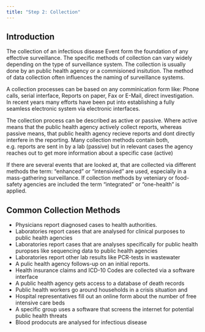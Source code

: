 ```yaml
---
title: "Step 2: Collection"
---
```


## Introduction  
The collection of an infectious disease Event form the foundation of any effective surveillance. The specific methods of collection can vary widely depending on the type of surveillance system. The collection is usually done by an public health agency or a commisioned insitution. The method of data collection often influences the naming of surveillance systems.

A collection processes can be based on any comminication form like: Phone calls, serial interface, Reports on paper, Fax or E-Mail, direct investigation. In recent years many efforts have been put into establishing a fully seamless electronic system via electronic interfaces. 

The collection process can be described as active or passive. Where active means that the public health agency actively collect reports, whereas passive means, that public health agency recieve reports and dont directly interfere in the reporting. Many collection methods contain both, e.g. reports are sent in by a lab (passive) but in relevant cases the agency reaches out to get more information about a specific case (active)  

If there are several events that are looked at, that are collected via different methods the term: "enhanced" or "intensivied" are used, especially in a mass-gathering surveillance. If collection methods by  veteniary or food-safety agencies are included the term "integrated" or "one-health" is applied.  

## Common Collection Methods
- Physicians report diagnosed cases to health authorities.
- Laboratories report cases that are analysed for clinical purposes to public health agencies
- Laboratories report cases that are analyses specifically for public health puropses like sequencing data to public health agencies
- Laboratories report other lab results like PCR-tests in wastewater
- A pulic health agency follows-up on an initial reports.
- Health insurance claims and ICD-10 Codes are collected via a software interface
- A public health agency gets access to a database of death records
- Public health workers go around households in a crisis situation and 
- Hospital representatives fill out an online form about the number of free intensive care beds
- A specific group uses a software that screens the internet for potential public health threats
- Blood prodocuts are analysed for infectious disease





